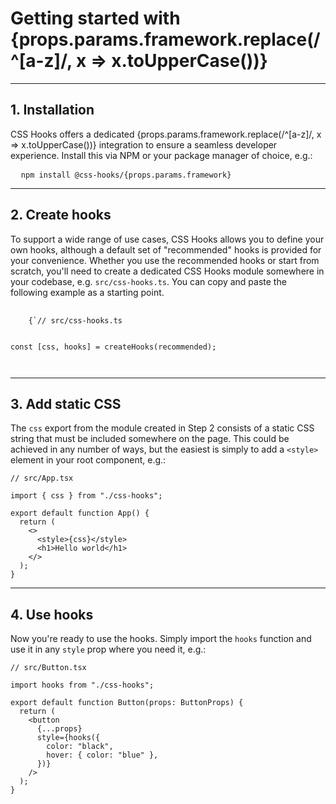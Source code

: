 
# Getting started with {props.params.framework.replace(/^[a-z]/, x => x.toUpperCase())}

---

## 1. Installation

CSS Hooks offers a dedicated {props.params.framework.replace(/^[a-z]/, x =>
x.toUpperCase())} integration to ensure a seamless developer experience. Install
this via NPM or your package manager of choice, e.g.:

<Pre>
  <Code>npm install @css-hooks/{props.params.framework}</Code>
</Pre>

---

## 2. Create hooks

To support a wide range of use cases, CSS Hooks allows you to define your own
hooks, although a default set of "recommended" hooks is provided for your
convenience. Whether you use the recommended hooks or start from scratch, you'll
need to create a dedicated CSS Hooks module somewhere in your codebase, e.g.
`src/css-hooks.ts`. You can copy and paste the following example as a starting
point.

<Pre>
  <Code className="language-typescript">
    {`// src/css-hooks.ts

    
const [css, hooks] = createHooks(recommended);

  </Code>
</Pre>

---

## 3. Add static CSS

The `css` export from the module created in Step 2 consists of a static CSS
string that must be included somewhere on the page. This could be achieved in
any number of ways, but the easiest is simply to add a `<style>` element in your
root component, e.g.:

```tsx
// src/App.tsx

import { css } from "./css-hooks";

export default function App() {
  return (
    <>
      <style>{css}</style>
      <h1>Hello world</h1>
    </>
  );
}
```

---

## 4. Use hooks

Now you're ready to use the hooks. Simply import the `hooks` function and use it
in any `style` prop where you need it, e.g.:

```tsx
// src/Button.tsx

import hooks from "./css-hooks";

export default function Button(props: ButtonProps) {
  return (
    <button
      {...props}
      style={hooks({
        color: "black",
        hover: { color: "blue" },
      })}
    />
  );
}
```
